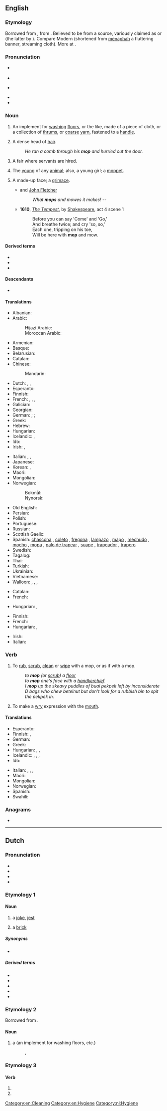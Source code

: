 {{also|Mop|MOP|мор|мөр}}
==English==

===Etymology===
Borrowed from {{bor|en|wa|mappe||napkin}}, from {{der|en|la|mappa||napkin, cloth}}. Believed to be from a {{etyl|sem|en}} source, variously claimed as {{etyl|phn|en}} or {{etyl|xpu|en}} (the latter by {{w|Quintilian}}). Compare Modern {{cog|he|מפה||a map; a cloth|tr=mapá}} (shortened from [[menaphah]] a fluttering banner, streaming cloth). More at {{m|en|map}}.

===Pronunciation===
* {{a|RP}} {{IPA|en|/mɒp/}}
* {{rhymes|en|ɒp}}
* {{a|GenAm}} {{IPA|en|/mɑp/}}
* {{rhymes|en|ɑp}}
* {{audio|en|en-us-mop.ogg|Audio (US)}}

===Noun===
{{en-noun}}
{{wikipedia}}

# An implement for [[washing]] [[floors]], or the like, made of a piece of cloth, or a collection of [[thrums]], or [[coarse]] [[yarn]], fastened to a [[handle]].
# {{lb|en|humorous}} A dense head of [[hair]].
#: ''He ran a comb through his '''mop''' and hurried out the door.''
# {{lb|en|British|dialect}} A fair where servants are hired.
# {{lb|en|British|dialect}} The [[young]] of any [[animal]]; also, a young girl; a [[moppet]].
#: {{rfquotek|lang=en|Halliwell}}
# A made-up face; a [[grimace]].
#* {{rfdate|en}} {{w|Francis Beaumont}} and [[w:John Fletcher (playwright)|John Fletcher]]
#*: ''What '''mops''' and mowes it makes!'' --
#* '''1610''', ''[[s:The Tempest|The Tempest]]'', by [[w:William Shakespeare|Shakespeare]], act 4 scene 1
#*: Before you can say 'Come' and 'Go,'
#*: And breathe twice; and cry 'so, so,'
#*: Each one, tripping on his toe,
#*: Will be here with '''mop''' and mow.

====Derived terms====
* {{l|en|mophead}}
* {{l|en|mop squeezer}}
* {{l|en|mop water}}

====Descendants====
* {{desc|de|Mopp}}

====Translations====
{{trans-top|implement for washing floors}}
* Albanian: {{t+|sq|shtupë|f}}
* Arabic: {{t|ar|مِمْسَحَة|f}}
*: Hijazi Arabic: {{t|acw|مِمْسَحَة|f|tr=mimsaḥa}}
*: Moroccan Arabic: {{t|ary|جفّافة|f|tr=jaffāfa}}
* Armenian: {{t|hy|պոլի փեդ}}
* Basque: {{t-needed|eu}}
* Belarusian: {{t|be|шва́бра|f}}
* Catalan: {{t|ca|pal de fregar|m}}
* Chinese:
*: Mandarin: {{t+|cmn|拖把|tr=tuōbǎ|sc=Hani}}
* Dutch: {{t+|nl|zwabber}}, {{t|nl|dekzwabber|m}}, {{t+|nl|mop|m}}
* Esperanto: {{t|eo|ŝvabrilo}}
* Finnish: {{t+|fi|moppi}}
* French: {{t+|fr|serpillière|f}}, {{qualifier|Quebec}} {{t+|fr|vadrouille|f}}, {{qualifier|Quebec}} {{t+|fr|mop|f}}, {{t+|fr|torchon}} {{qualifier|Belgium}}
* Galician: {{t|gl|fregona|f}}
* Georgian: {{t|ka|შვაბრა}}
* German: {{i|chiefly with thrums}} {{t+|de|Mopp|m}}; {{i|with fibres}} {{t+|de|Schrubber|m}}; {{i|with a cloth}} {{t+|de|Aufnehmer|m}} {{i|regional}}
* Greek: {{t+|el|σφουγγαρίστρα|f}}
* Hebrew: {{t-needed|he}}
* Hungarian: {{t+|hu|felmosórongy}}
* Icelandic: {{t+|is|moppa|f}}, {{t+|is|þvegill|m}}
* Ido: {{t+|io|swabro}}
* Irish: {{t|ga|mapa|m}}, {{t|ga|strailleán|m}}
{{trans-mid}}
* Italian: {{t|it|lavapavimenti|m}}, {{t|it|spazzolone|m}}, {{t+|it|scopino|m}}
* Japanese: {{t|ja|モップ|tr=moppu|sc=Jpan}}
* Korean: {{t+|ko|대걸레}}, {{t|ko|자루 걸레}}
* Maori: {{t|mi|mapu}}
* Mongolian: {{t-needed|mn}}
* Norwegian:
*: Bokmål: {{t|nb|mopp|m}}
*: Nynorsk: {{t|nn|mopp|m}}
* Old English: {{t-needed|ang}}
* Persian: {{t-needed|fa}}
* Polish: {{t+|pl|mop|m}}
* Portuguese: {{t+|pt|esfregão|m}}
* Russian: {{t+|ru|шва́бра|f}}
* Scottish Gaelic: {{t|gd|sguab|f}}
* Spanish: [[chascona]] {{g|f}} {{qualifier|Chile}}, [[coleto]] {{g|m}} {{qualifier|Venezuela|especially colloquial usage}}, [[fregona]] {{g|f}} {{qualifier|Spain}}, [[lampazo]] {{g|m}} {{qualifier|Argentina|Nicaragua|Northwestern Venezuela}}, [[mapo]] {{g|m}} {{qualifier|Puerto Rico}}, [[mechudo]] {{g|m}} {{qualifier|Mexico}}, [[mocho]] {{g|m}} {{qualifier|Eastern Spain}}, [[mopa]] {{g|f}} {{qualifier|Venezuela|especially commercial usage}}, [[palo de trapear]] {{g|m}} {{qualifier|Cuba}}, [[suape]] {{g|m}} {{qualifier|Dominican Republic}}, [[trapeador]] {{g|m}} {{qualifier|Central America|Cuba|Ecuador|Mexico|Peru}}, [[trapero]] {{g|m}} {{qualifier|Colombia}}
* Swedish: {{t+|sv|mopp|c}}
* Tagalog: {{t|tl|lampaso}}
* Thai: {{t|th|ไม้ถูบ้าน|tr=máai tŏo bâan}}
* Turkish: {{t+|tr|paspas}}
* Ukrainian: {{t|uk|шва́бра|f}}
* Vietnamese: {{t|vi|cán lau nhà}}
* Walloon: {{t+|wa|loke a rlocter|f}}, {{t+|wa|drap d' måjhon|m}}, {{t+|wa|wite|f}}, {{t+|wa|såpire|f}}
{{trans-bottom}}

{{trans-top|a grimace}}
* Catalan: {{t|ca|ganyota|f}}
* French: {{t+|fr|grimace|f}}
{{trans-mid}}
* Hungarian: {{t+|hu|grimasz}}, {{t+|hu|fintor}}
{{trans-bottom}}

{{trans-top|head of hair}}
* Finnish: {{t|fi|hiuskuontalo}}
* French: {{t+|fr|tignasse|f}}
* Hungarian: {{t+|hu|hajtincs}}, {{t+|hu|hajcsomó}}
{{trans-mid}}
* Irish: {{t|ga|straille|m}}
* Italian: {{t+|it|zazzera|f}}
{{trans-bottom}}

===Verb===
{{en-verb|mopp}}

# {{lb|en|transitive}} To [[rub]], [[scrub]], [[clean]] or [[wipe]] with a mop, or as if with a mop.
#: ''to '''mop''' (or [[scrub]]) a [[floor]]''
#: ''to '''mop''' one's face with a [[handkerchief]]''
#: ''I '''mop''' up the skeavy puddles of buai pekpek left by inconsiderate D bags who chew betelnut but don't look for a rubbish bin to spit the pekpek in.''
# {{lb|en|intransitive}} To make a [[wry]] expression with the [[mouth]].
#: {{rfquotek|lang=en|Shakespeare}}

====Translations====
{{trans-top|to rub, scrub, clean or wipe with a mop, or as if with a mop}}
* Esperanto: {{t+|eo|ŝvabri}}
* Finnish: {{t+|fi|mopata}}, {{t+|fi|luututa}}
* German: {{t+|de|moppen}}
* Greek: {{t+|el|σφουγγαρίζω}}
* Hungarian: {{t+|hu|felmos}}, {{t+|hu|feltöröl}}, {{t|hu|felsúrol}}
* Icelandic: {{t|is|skúra}}, {{t+|is|moppa}}, {{t|is|skrúbba}}, {{t+|is|þvo}}
* Ido: {{t+|io|swabragar}}
{{trans-mid}}
* Italian: {{t+|it|lavare}}, {{t+|it|ripulire}}, {{t|it|dare lo spazzolone}}, {{t|it|ripassare con lo spazzolone}}
* Maori: {{t|mi|mapu}}
* Mongolian: {{t-needed|mn}}
* Norwegian: {{t|no|mopp}}
* Spanish: {{t+|es|fregar}}
* Swahili: {{t+|sw|deki}}
{{trans-bottom}}

===Anagrams===
* {{anagrams|en|a=mop|MPO|OPM|PMO|POM|Pom|pom}}

[[Category:en:Cleaning]]
[[Category:en:Hygiene]]

----

==Dutch==

===Pronunciation===
* {{IPA|nl|/mɔp/}}
* {{audio|nl|Nl-mop.ogg|Audio}}
* {{hyphenation|nl|mop}}
* {{rhymes|nl|ɔp}}

===Etymology 1===
{{rfe|nl}}

====Noun====
{{nl-noun|m|-en|mopje}}

# a [[joke]], [[jest]]
# {{lb|nl|obsolete}} a [[brick]]

=====Synonyms=====
* {{l|nl|grap}}

=====Derived terms=====
* {{l|nl|Belgenmop}}
* {{l|nl|kloostermop}}
* {{l|nl|moppenboek}}
* {{l|nl|moppentrommel}}
* {{l|nl|Nederlandermop}}

===Etymology 2===
Borrowed from {{bor|nl|en|mop}}.

====Noun====
{{nl-noun|m|-s|mopje}}

# a {{l|en|mop}} (an implement for washing floors, etc.)
#: {{syn|nl|zwabber}}, {{l|nl|dekzwabber}}

===Etymology 3===
{{nonlemma}}

====Verb====
{{head|nl|verb form}}

# {{nl-verb form of|p=1|n=sg|t=pres|m=ind|moppen}}
# {{nl-verb form of|m=imp|moppen}}

[[Category:nl:Hygiene]]